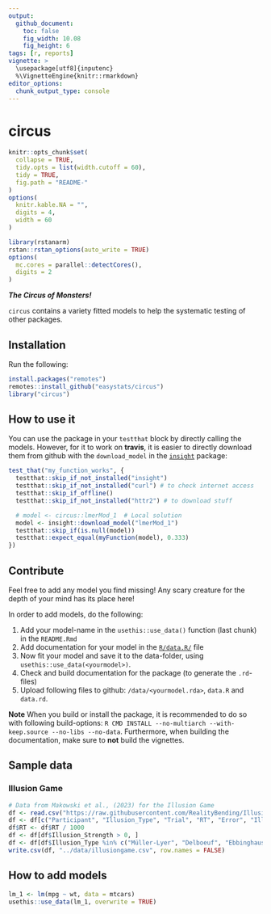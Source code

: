 ```yaml
---
output:
  github_document:
    toc: false
    fig_width: 10.08
    fig_height: 6
tags: [r, reports]
vignette: >
  \usepackage[utf8]{inputenc}
  %\VignetteEngine{knitr::rmarkdown}
editor_options:
  chunk_output_type: console
---
```


# circus

```r
knitr::opts_chunk$set(
  collapse = TRUE,
  tidy.opts = list(width.cutoff = 60),
  tidy = TRUE,
  fig.path = "README-"
)
options(
  knitr.kable.NA = "",
  digits = 4,
  width = 60
)

library(rstanarm)
rstan::rstan_options(auto_write = TRUE)
options(
  mc.cores = parallel::detectCores(),
  digits = 2
)
```







***The Circus of Monsters!***

`circus` contains a variety fitted models to help the systematic testing of other packages.


## Installation


Run the following:

```r
install.packages("remotes")
remotes::install_github("easystats/circus")
library("circus")
```

## How to use it

You can use the package in your `testthat` block by directly calling the models. However, for it to work on **travis**, it is easier to directly download them from github with the `download_model` in the [`insight`](https://github.com/easystats/insight) package:

```r
test_that("my_function_works", {
  testthat::skip_if_not_installed("insight")
  testthat::skip_if_not_installed("curl") # to check internet access
  testthat::skip_if_offline()
  testthat::skip_if_not_installed("httr2") # to download stuff

  # model <- circus::lmerMod_1  # Local solution
  model <- insight::download_model("lmerMod_1")
  testthat::skip_if(is.null(model))
  testthat::expect_equal(myFunction(model), 0.333)
})
```

## Contribute

Feel free to add any model you find missing! Any scary creature for the depth of your mind has its place here!

In order to add models, do the following:

1. Add your model-name in the `usethis::use_data()` function (last chunk) in the `README.Rmd`
2. Add documentation for your model in the [`R/data.R/`](https://github.com/easystats/circus/blob/main/R/data.R) file
3. Now fit your model and save it to the data-folder, using `usethis::use_data(<yourmodel>)`.
4. Check and build documentation for the package (to generate the `.rd`-files)
5. Upload following files to github: `/data/<yourmodel.rda>`, `data.R` and `data.rd`.

**Note** When you build or install the package, it is recommended to do so with following build-options: `R CMD INSTALL --no-multiarch --with-keep.source --no-libs --no-data`. Furthermore, when building the documentation, make sure to **not** build the vignettes.

## Sample data

### Illusion Game

```r
# Data from Makowski et al., (2023) for the Illusion Game
df <- read.csv("https://raw.githubusercontent.com/RealityBending/IllusionGameValidation/refs/heads/main/data/study1.csv")
df <- df[c("Participant", "Illusion_Type", "Trial", "RT", "Error", "Illusion_Strength", "Illusion_Difference")]
df$RT <- df$RT / 1000
df <- df[df$Illusion_Strength > 0, ]
df <- df[df$Illusion_Type %in% c("Müller-Lyer", "Delboeuf", "Ebbinghaus", "Vertical-Horizontal", "Ponzo"), ]
write.csv(df, "../data/illusiongame.csv", row.names = FALSE)
```

## How to add models

```r
lm_1 <- lm(mpg ~ wt, data = mtcars)
usethis::use_data(lm_1, overwrite = TRUE)
```
